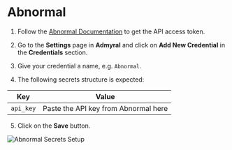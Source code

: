 # Abnormal

1. Follow the [Abnormal Documentation](https://abnormalsecurity.my.site.com/knowledgebase/s/article/Abnormal-REST-API-Integration#Integration-Steps) to get the API access token.

2. Go to the **Settings** page in **Admyral** and click on **Add New Credential** in the **Credentials** section.

3. Give your credential a name, e.g. `Abnormal`.

4. The following secrets structure is expected:

| Key       | Value                                |
| --------- | ------------------------------------ |
| `api_key` | Paste the API key from Abnormal here |

5. Click on the **Save** button.

![Abnormal Secrets Setup](/abnormal_secrets.png)
